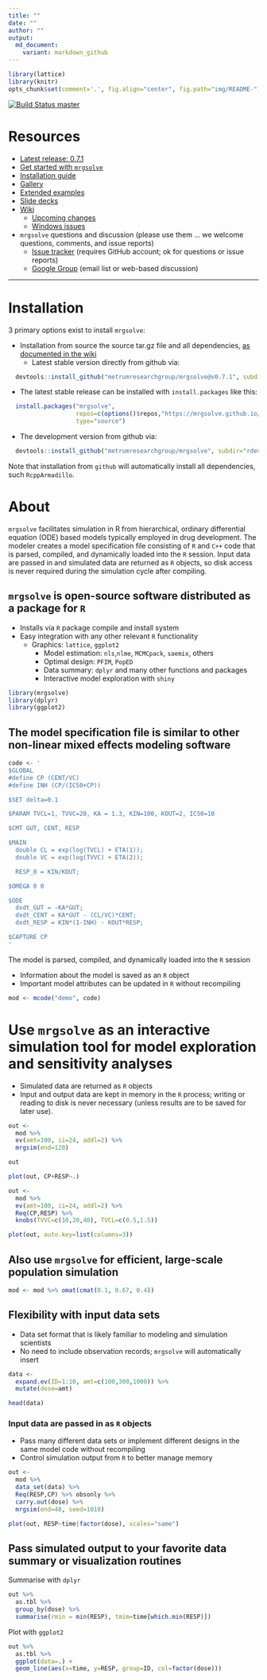 ```yaml
---
title: ""
date: ""
author: ""
output:
  md_document:
    variant: markdown_github
---
```



```r
library(lattice)
library(knitr)
opts_chunk$set(comment='.', fig.align="center", fig.path="img/README-")

```


[![Build Status master](https://travis-ci.org/metrumresearchgroup/mrgsolve.svg?branch=master)](https://travis-ci.org/metrumresearchgroup/mrgsolve.svg?branch=master)

# Resources

  * [Latest release: 0.7.1](https://github.com/metrumresearchgroup/mrgsolve/releases)
  * [Get started with `mrgsolve`](https://github.com/metrumresearchgroup/mrgsolve/wiki/howdoi)
  * [Installation guide](https://github.com/metrumresearchgroup/mrgsolve/wiki/mrgsolve-installation)
  * [Gallery](https://github.com/metrumresearchgroup/mrgsolve/wiki/gallery)
  * [Extended examples](https://github.com/mrgsolve/examples)
  * [Slide decks](https://github.com/mrgsolve/slides)
  * [Wiki](https://github.com/metrumresearchgroup/mrgsolve/wiki)
     * [Upcoming changes](https://github.com/metrumresearchgroup/mrgsolve/blob/master/NEWS.md)
     * [Windows issues](https://github.com/metrumresearchgroup/mrgsolve/wiki/Windows-issues#issues-with-using-mrgsolve-on-windows-platforms)
  * `mrgsolve` questions and discussion (please use them ... we welcome questions, comments, and issue reports)
     * [Issue tracker](https://github.com/metrumresearchgroup/mrgsolve/issues) (requires GitHub account; ok for questions or issue reports)
     * [Google Group](https://groups.google.com/a/metrumrg.com/forum/#!forum/mrgsolve) (email list or web-based discussion)

<hr>

# Installation

3 primary options exist to install `mrgsolve`:

* Installation from source the source tar.gz file and all dependencies, [as documented in the wiki](https://github.com/metrumresearchgroup/mrgsolve/wiki/mrgsolve-Installation)
  * Latest stable version directly from github via:
  
```r
  devtools::install_github("metrumresearchgroup/mrgsolve@v0.7.1", subdir="rdev")
```

  * The latest stable release can be installed with `install.packages` like this:
```r
  install.packages("mrgsolve",
                   repos=c(options()$repos,"https://mrgsolve.github.io/pkg"),
                   type="source")
```


  * The development version from github via:

```r
  devtools::install_github("metrumresearchgroup/mrgsolve", subdir="rdev")
```

Note that installation from `github` will automatically install all dependencies, such `RcppArmadillo`.



# About
`mrgsolve` facilitates simulation in R from hierarchical,
ordinary differential equation (ODE) based models typically
employed in drug development. The modeler creates a model specification
file consisting of `R` and `C++` code that is parsed, compiled, and dynamically
loaded into the `R` session. Input data are passed in and simulated data are
returned as `R` objects, so disk access is never required during the simulation
cycle after compiling.

## `mrgsolve` is open-source software distributed as a package for `R`

* Installs via `R` package compile and install system
* Easy integration with any other relevant `R` functionality
   * Graphics: `lattice`, `ggplot2`
     * Model estimation: `nls`,`nlme`, `MCMCpack`, `saemix`, others
     * Optimal design: `PFIM`, `PopED`
     * Data summary: `dplyr` and many other functions and packages
     * Interactive model exploration with `shiny`

```r
library(mrgsolve)
library(dplyr)
library(ggplot2)
```



## The model specification file is similar to other non-linear mixed effects modeling software

```r
code <- '
$GLOBAL
#define CP (CENT/VC)
#define INH (CP/(IC50+CP))

$SET delta=0.1

$PARAM TVCL=1, TVVC=20, KA = 1.3, KIN=100, KOUT=2, IC50=10

$CMT GUT, CENT, RESP

$MAIN
  double CL = exp(log(TVCL) + ETA(1));
  double VC = exp(log(TVVC) + ETA(2));

  RESP_0 = KIN/KOUT;

$OMEGA 0 0

$ODE
  dxdt_GUT = -KA*GUT;
  dxdt_CENT = KA*GUT - (CL/VC)*CENT;
  dxdt_RESP = KIN*(1-INH) - KOUT*RESP;

$CAPTURE CP
'
```


The model is parsed, compiled, and dynamically loaded into the `R` session

  * Information about the model is saved as an `R` object
  * Important model attributes can be updated in `R` without recompiling


```r
mod <- mcode("demo", code)
```


# Use `mrgsolve` as an interactive simulation tool for model exploration and sensitivity analyses
   * Simulated data are returned as `R` objects
   * Input and output data are kept in memory in the `R` process; writing or reading to disk
   is never necessary (unless results are to be saved for later use).

```r
out <- 
  mod %>%
  ev(amt=100, ii=24, addl=2) %>%
  mrgsim(end=120)

out
```



```r
plot(out, CP+RESP~.)
```

```r
out <- 
  mod %>%
  ev(amt=100, ii=24, addl=2) %>%
  Req(CP,RESP) %>%
  knobs(TVVC=c(10,20,40), TVCL=c(0.5,1.5))
```



```r
plot(out, auto.key=list(columns=3))
```



## Also use `mrgsolve` for efficient, large-scale population simulation

```r
mod <- mod %>% omat(cmat(0.1, 0.67, 0.4))
```


## Flexibility with input data sets
  * Data set format that is likely familiar to modeling and simulation scientists
  * No need to include observation records; `mrgsolve` will automatically insert

```r
data <- 
  expand.ev(ID=1:10, amt=c(100,300,1000)) %>%
  mutate(dose=amt)

head(data)
```


### Input data are passed in as `R` objects
 * Pass many different data sets or implement different designs in the same model code
 without recompiling
 * Control simulation output from `R` to better manage memory

```r
out <- 
  mod %>%
  data_set(data) %>%
  Req(RESP,CP) %>% obsonly %>%
  carry.out(dose) %>%
  mrgsim(end=48, seed=1010)
```

```r
plot(out, RESP~time|factor(dose), scales="same")
```


## Pass simulated output to your favorite data summary or visualization routines

Summarise with `dplyr`

```r
out %>%
  as.tbl %>%
  group_by(dose) %>%
  summarise(rmin = min(RESP), tmim=time[which.min(RESP)])
```


Plot with `ggplot2`

```r
out %>%
  as.tbl %>%
  ggplot(data=.) +
  geom_line(aes(x=time, y=RESP, group=ID, col=factor(dose)))

```
